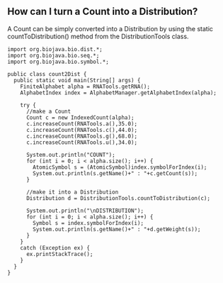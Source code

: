 == How can I turn a Count into a Distribution? ==

A Count can be simply converted into a Distribution by using the static countToDistribution() method from the DistributionTools class.

<pre>
import org.biojava.bio.dist.*;
import org.biojava.bio.seq.*;
import org.biojava.bio.symbol.*;

public class count2Dist {
  public static void main(String[] args) {
    FiniteAlphabet alpha = RNATools.getRNA();
    AlphabetIndex index = AlphabetManager.getAlphabetIndex(alpha);

    try {
      //make a Count
      Count c = new IndexedCount(alpha);
      c.increaseCount(RNATools.a(),35.0);
      c.increaseCount(RNATools.c(),44.0);
      c.increaseCount(RNATools.g(),68.0);
      c.increaseCount(RNATools.u(),34.0);

      System.out.println("COUNT");
      for (int i = 0; i < alpha.size(); i++) {
        AtomicSymbol s = (AtomicSymbol)index.symbolForIndex(i);
        System.out.println(s.getName()+" : "+c.getCount(s));
      }

      //make it into a Distribution
      Distribution d = DistributionTools.countToDistribution(c);

      System.out.println("\nDISTRIBUTION");
      for (int i = 0; i < alpha.size(); i++) {
        Symbol s = index.symbolForIndex(i);
        System.out.println(s.getName()+" : "+d.getWeight(s));
      }
    }
    catch (Exception ex) {
      ex.printStackTrace();
    }
  }
}
</pre>
